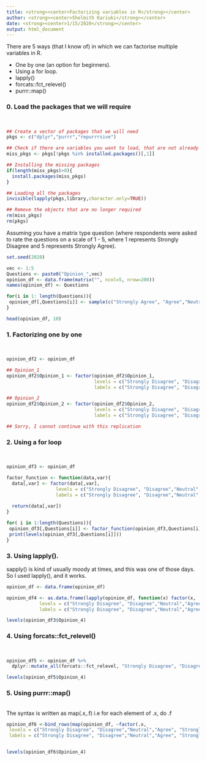 ```yaml
---
title: <strong><center>Factorizing variables in R</strong></center>
author: <strong><center>Shelmith Kariuki</strong></center>
date: <strong><center>1/15/2020</strong></center>
output: html_document
---
```


There are 5 ways (that I know of) in which we can factorise multiple  variables in R.

+ One by one (an option for beginners).
+ Using a for loop.
+ lapply()
+ forcats::fct_relevel()
+ purrr::map()

### 0. Load the packages that we will require
<br> 

```r

## Create a vector of packages that we will need
pkgs <- c("dplyr","purrr","repurrrsive")

## Check if there are variables you want to load, that are not already installed. 
miss_pkgs <- pkgs[!pkgs %in% installed.packages()[,1]] 

## Installing the missing packages
if(length(miss_pkgs)>0){
  install.packages(miss_pkgs)
}

## Loading all the packages
invisible(lapply(pkgs,library,character.only=TRUE))

## Remove the objects that are no longer required
rm(miss_pkgs)
rm(pkgs)


```

Assuming you have a matrix type question (where respondents were asked to rate the questions on a scale of 1 - 5, where 1 represents Strongly Disagree and 5 represents Strongly Agree). 
<br>
```r

set.seed(2020)

vec <- 1:5
Questions <- paste0("Opinion_",vec)
opinion_df <- data.frame(matrix("", ncol=5, nrow=200))
names(opinion_df) <- Questions

for(i in 1: length(Questions)){
 opinion_df[,Questions[i]] <- sample(c("Strongly Agree", "Agree","Neutral","Disagree", "Strongly Disagree"),size = 200,replace = TRUE) 
}

head(opinion_df, 10)
```

### 1. Factorizing one by one
<br>
```r
opinion_df2 <- opinion_df

## Opinion_1
opinion_df2$Opinion_1 <- factor(opinion_df2$Opinion_1,
                                levels = c("Strongly Disagree", "Disagree","Neutral","Agree", "Strongly Agree"),
                                labels = c("Strongly Disagree", "Disagree","Neutral","Agree", "Strongly Agree"))

## Opinion_2
opinion_df2$Opinion_2 <- factor(opinion_df2$Opinion_2,
                                levels = c("Strongly Disagree", "Disagree","Neutral","Agree", "Strongly Agree"),
                                labels = c("Strongly Disagree", "Disagree","Neutral","Agree", "Strongly Agree"))

## Sorry, I cannot continue with this replication

```

### 2. Using a for loop
<br>
```r

opinion_df3 <- opinion_df

factor_function <- function(data,var){
  data[,var] <- factor(data[,var],
                  levels = c("Strongly Disagree", "Disagree","Neutral","Agree", "Strongly Agree"),
                  labels = c("Strongly Disagree", "Disagree","Neutral","Agree", "Strongly Agree"))
  
  return(data[,var])
}

for( i in 1:length(Questions)){
 opinion_df3[,Questions[i]] <- factor_function(opinion_df3,Questions[i])
 print(levels(opinion_df3[,Questions[i]]))
}

```

### 3. Using lapply(). 

sapply() is kind of usually moody at times, and this was one of those days. So I used lapply(), and it works.
<br>

```r

opinion_df <- data.frame(opinion_df)

opinion_df4 <- as.data.frame(lapply(opinion_df, function(x) factor(x,
            levels = c("Strongly Disagree", "Disagree","Neutral","Agree", "Strongly Agree"),
            labels = c("Strongly Disagree", "Disagree","Neutral","Agree", "Strongly Agree"))),check.names = FALSE)

levels(opinion_df3$Opinion_4)

```

### 4. Using forcats::fct_relevel()
<br>
```r

opinion_df5 <- opinion_df %>%
  dplyr::mutate_all(forcats::fct_relevel, "Strongly Disagree", "Disagree", "Neutral", "Agree", "Strongly Agree")

levels(opinion_df5$Opinion_4)
```


### 5. Using purrr::map()
<br>
The syntax is written  as map(.x,.f) i.e for each element of .x, do .f
<br> 
```r

opinion_df6 <-bind_rows(map(opinion_df, ~factor(.x,
 levels = c("Strongly Disagree", "Disagree","Neutral","Agree", "Strongly Agree"),
 labels = c("Strongly Disagree", "Disagree","Neutral","Agree", "Strongly Agree"))))


levels(opinion_df6$Opinion_4)

```

